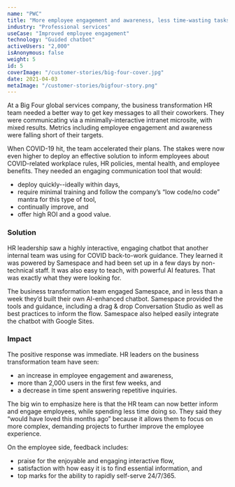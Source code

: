 ```yaml
---
name: "PWC"
title: "More employee engagement and awareness, less time-wasting tasks"
industry: "Professional services"
useCase: "Improved employee engagement"
technology: "Guided chatbot"
activeUsers: "2,000"
isAnonymous: false
weight: 5
id: 5
coverImage: "/customer-stories/big-four-cover.jpg"
date: 2021-04-03
metaImage: "/customer-stories/bigfour-story.png"
---
```


At a Big Four global services company, the business transformation HR team needed a better way to get key messages to all their coworkers. They were communicating via a minimally-interactive intranet microsite, with mixed results. Metrics including employee engagement and awareness were falling short of their targets.

When COVID-19 hit, the team accelerated their plans. The stakes were now even higher to deploy an effective solution to inform employees about COVID-related workplace rules, HR policies, mental health, and employee benefits. They needed an engaging communication tool that would:

- deploy quickly--ideally within days,
- require minimal training and follow the company’s “low code/no code” mantra for this type of tool,
- continually improve, and
- offer high ROI and a good value.

### Solution

HR leadership saw a highly interactive, engaging chatbot that another internal team was using for COVID back-to-work guidance. They learned it was powered by Samespace and had been set up in a few days by non-technical staff. It was also easy to teach, with powerful AI features. That was exactly what they were looking for.

The business transformation team engaged Samespace, and in less than a week they’d built their own AI-enhanced chatbot. Samespace provided the tools and guidance, including a drag & drop Conversation Studio as well as best practices to inform the flow. Samespace also helped easily integrate the chatbot with Google Sites.

### Impact

The positive response was immediate. HR leaders on the business transformation team have seen:

- an increase in employee engagement and awareness,
- more than 2,000 users in the first few weeks, and
- a decrease in time spent answering repetitive inquiries.

The big win to emphasize here is that the HR team can now better inform and engage employees, while spending less time doing so. They said they “would have loved this months ago” because it allows them to focus on more complex, demanding projects to further improve the employee experience.

On the employee side, feedback includes:

- praise for the enjoyable and engaging interactive flow,
- satisfaction with how easy it is to find essential information, and
- top marks for the ability to rapidly self-serve 24/7/365.
